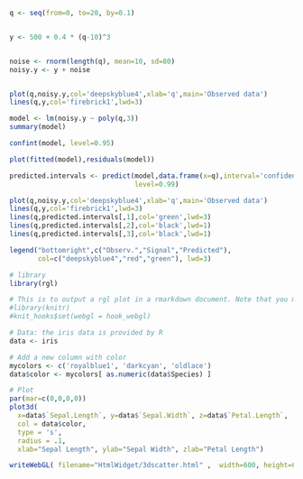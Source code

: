
```r


q <- seq(from=0, to=20, by=0.1)


y <- 500 + 0.4 * (q-10)^3


noise <- rnorm(length(q), mean=10, sd=80)
noisy.y <- y + noise


plot(q,noisy.y,col='deepskyblue4',xlab='q',main='Observed data')
lines(q,y,col='firebrick1',lwd=3)
```


```r
model <- lm(noisy.y ~ poly(q,3))
summary(model)

```

```r
confint(model, level=0.95)

```

```r
plot(fitted(model),residuals(model))
```

```r
predicted.intervals <- predict(model,data.frame(x=q),interval='confidence', 
                               level=0.99)

plot(q,noisy.y,col='deepskyblue4',xlab='q',main='Observed data')
lines(q,y,col='firebrick1',lwd=3)
lines(q,predicted.intervals[,1],col='green',lwd=3)
lines(q,predicted.intervals[,2],col='black',lwd=1)
lines(q,predicted.intervals[,3],col='black',lwd=1)

legend("bottomright",c("Observ.","Signal","Predicted"), 
       col=c("deepskyblue4","red","green"), lwd=3)

```


```r
# library
library(rgl)

# This is to output a rgl plot in a rmarkdown document. Note that you must add webgl=TRUE, results='hide' in the chunck header
#library(knitr)
#knit_hooks$set(webgl = hook_webgl)

# Data: the iris data is provided by R
data <- iris

# Add a new column with color
mycolors <- c('royalblue1', 'darkcyan', 'oldlace')
data$color <- mycolors[ as.numeric(data$Species) ]

# Plot
par(mar=c(0,0,0,0))
plot3d( 
  x=data$`Sepal.Length`, y=data$`Sepal.Width`, z=data$`Petal.Length`, 
  col = data$color, 
  type = 's', 
  radius = .1,
  xlab="Sepal Length", ylab="Sepal Width", zlab="Petal Length")

writeWebGL( filename="HtmlWidget/3dscatter.html" ,  width=600, height=600)
```


